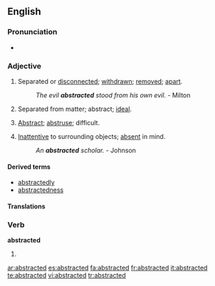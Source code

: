 ==English==

===Pronunciation===
*{{IPA|/æb'stæktıd/}}

===Adjective===
{{en-adj}}

# Separated or [[disconnected]]; [[withdrawn]]; [[remove]]d; [[apart]].
#: ''The evil '''abstracted''' stood from his own evil.'' - Milton
# {{obsolete}} Separated from matter; abstract; [[ideal]].
# {{obsolete}} [[abstract|Abstract]]; [[abstruse]]; difficult.
# [[inattentive|Inattentive]] to surrounding objects; [[absent]] in mind.
#: ''An '''abstracted''' scholar.'' - Johnson

====Derived terms====
* [[abstractedly]]
* [[abstractedness]]

====Translations====
{{top}}
{{mid}}
{{bottom}}

===Verb===
'''abstracted'''

# {{past of|[[abstract]]}}

[[ar:abstracted]]
[[es:abstracted]]
[[fa:abstracted]]
[[fr:abstracted]]
[[it:abstracted]]
[[te:abstracted]]
[[vi:abstracted]]
[[tr:abstracted]]